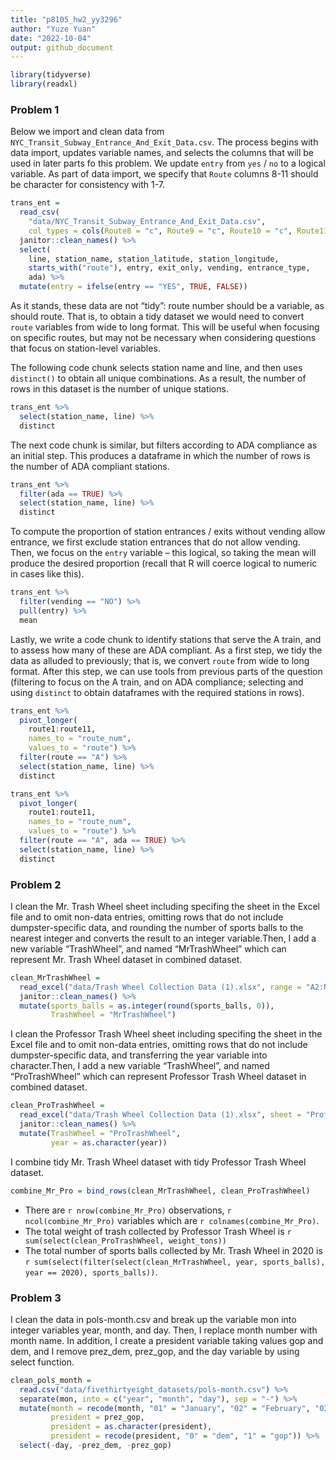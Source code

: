 ```yaml
---
title: "p8105_hw2_yy3296"
author: "Yuze Yuan"
date: "2022-10-04"
output: github_document
---
```


```r
library(tidyverse)
library(readxl)
```


### Problem 1

Below we import and clean data from `NYC_Transit_Subway_Entrance_And_Exit_Data.csv`. The process begins with data import, updates variable names, and selects the columns that will be used in later parts fo this problem. We update `entry` from `yes` / `no` to a logical variable. As part of data import, we specify that `Route` columns 8-11 should be character for consistency with 1-7.

```r
trans_ent = 
  read_csv(
    "data/NYC_Transit_Subway_Entrance_And_Exit_Data.csv",
    col_types = cols(Route8 = "c", Route9 = "c", Route10 = "c", Route11 = "c")) %>% 
  janitor::clean_names() %>% 
  select(
    line, station_name, station_latitude, station_longitude, 
    starts_with("route"), entry, exit_only, vending, entrance_type, 
    ada) %>% 
  mutate(entry = ifelse(entry == "YES", TRUE, FALSE))
```

As it stands, these data are not "tidy": route number should be a variable, as should route. That is, to obtain a tidy dataset we would need to convert `route` variables from wide to long format. This will be useful when focusing on specific routes, but may not be necessary when considering questions that focus on station-level variables. 

The following code chunk selects station name and line, and then uses `distinct()` to obtain all unique combinations. As a result, the number of rows in this dataset is the number of unique stations.

```r
trans_ent %>% 
  select(station_name, line) %>% 
  distinct
```

The next code chunk is similar, but filters according to ADA compliance as an initial step. This produces a dataframe in which the number of rows is the number of ADA compliant stations. 

```r
trans_ent %>% 
  filter(ada == TRUE) %>% 
  select(station_name, line) %>% 
  distinct
```

To compute the proportion of station entrances / exits without vending allow entrance, we first exclude station entrances that do not allow vending. Then, we focus on the `entry` variable -- this logical, so taking the mean will produce the desired proportion (recall that R will coerce logical to numeric in cases like this).

```r
trans_ent %>% 
  filter(vending == "NO") %>% 
  pull(entry) %>% 
  mean
```

Lastly, we write a code chunk to identify stations that serve the A train, and to assess how many of these are ADA compliant. As a first step, we tidy the data as alluded to previously; that is, we convert `route` from wide to long format. After this step, we can use tools from previous parts of the question (filtering to focus on the A train, and on ADA compliance; selecting and using `distinct` to obtain dataframes with the required stations in rows).

```r
trans_ent %>% 
  pivot_longer(
    route1:route11,
    names_to = "route_num",
    values_to = "route") %>% 
  filter(route == "A") %>% 
  select(station_name, line) %>% 
  distinct

trans_ent %>% 
  pivot_longer(
    route1:route11,
    names_to = "route_num",
    values_to = "route") %>% 
  filter(route == "A", ada == TRUE) %>% 
  select(station_name, line) %>% 
  distinct
```

### Problem 2

I clean the Mr. Trash Wheel sheet including specifing the sheet in the Excel file and to omit non-data entries, omitting rows that do not include dumpster-specific data, and rounding the number of sports balls to the nearest integer and converts the result to an integer variable.Then, I add a new variable "TrashWheel", and named "MrTrashWheel" which can represent Mr. Trash Wheel dataset in combined dataset. 

```r
clean_MrTrashWheel = 
  read_excel("data/Trash Wheel Collection Data (1).xlsx", range = "A2:N549") %>%
  janitor::clean_names() %>%
  mutate(sports_balls = as.integer(round(sports_balls, 0)),
         TrashWheel = "MrTrashWheel")
```

I clean the Professor Trash Wheel sheet including specifing the sheet in the Excel file and to omit non-data entries, omitting rows that do not include dumpster-specific data, and transferring the year variable into character.Then, I add a new variable "TrashWheel", and named "ProTrashWheel" which can represent Professor Trash Wheel dataset in combined dataset. 

```r
clean_ProTrashWheel = 
  read_excel("data/Trash Wheel Collection Data (1).xlsx", sheet = "Professor Trash Wheel", range = "A2:M96") %>%
  janitor::clean_names() %>%
  mutate(TrashWheel = "ProTrashWheel",
         year = as.character(year))
```

I combine tidy Mr. Trash Wheel dataset with tidy Professor Trash Wheel dataset. 

```r
combine_Mr_Pro = bind_rows(clean_MrTrashWheel, clean_ProTrashWheel)
```

* There are `r nrow(combine_Mr_Pro)` observations, `r ncol(combine_Mr_Pro)` variables which are `r colnames(combine_Mr_Pro)`. 
* The total weight of trash collected by Professor Trash Wheel is `r sum(select(clean_ProTrashWheel, weight_tons))`
* The total number of sports balls collected by Mr. Trash Wheel in 2020 is `r sum(select(filter(select(clean_MrTrashWheel, year, sports_balls), year == 2020), sports_balls))`.

### Problem 3

I clean the data in pols-month.csv and break up the variable mon into integer variables year, month, and day. Then, I replace month number with month name. In addition, I create a president variable taking values gop and dem, and I remove prez_dem, prez_gop, and the day variable by using select function.

```r
clean_pols_month = 
  read.csv("data/fivethirtyeight_datasets/pols-month.csv") %>%
  separate(mon, into = c("year", "month", "day"), sep = "-") %>%
  mutate(month = recode(month, "01" = "January", "02" = "February", "03" = "March", "04" = "April", "05" = "May", "06" = "June", "07" = "July", "08" = "August", "09" = "September", "10" = "October", "11" = "November", "12" = "December"), 
         president = prez_gop,
         president = as.character(president),
         president = recode(president, "0" = "dem", "1" = "gop")) %>%
  select(-day, -prez_dem, -prez_gop)
```
